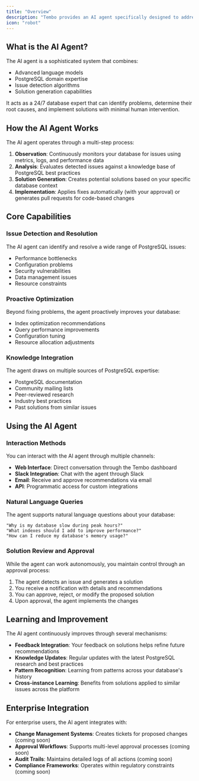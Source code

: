 ```yaml
---
title: "Overview"
description: "Tembo provides an AI agent specifically designed to address PostgreSQL database issues and optimization opportunities autonomously"
icon: "robot"
---
```


## What is the AI Agent?

The AI agent is a sophisticated system that combines:

- Advanced language models
- PostgreSQL domain expertise
- Issue detection algorithms
- Solution generation capabilities

It acts as a 24/7 database expert that can identify problems, determine their root causes, and implement solutions with minimal human intervention.

## How the AI Agent Works

The AI agent operates through a multi-step process:

1. **Observation**: Continuously monitors your database for issues using metrics, logs, and performance data
2. **Analysis**: Evaluates detected issues against a knowledge base of PostgreSQL best practices
3. **Solution Generation**: Creates potential solutions based on your specific database context
4. **Implementation**: Applies fixes automatically (with your approval) or generates pull requests for code-based changes

## Core Capabilities

### Issue Detection and Resolution

The AI agent can identify and resolve a wide range of PostgreSQL issues:

- Performance bottlenecks
- Configuration problems
- Security vulnerabilities
- Data management issues
- Resource constraints

### Proactive Optimization

Beyond fixing problems, the agent proactively improves your database:

- Index optimization recommendations
- Query performance improvements
- Configuration tuning
- Resource allocation adjustments

### Knowledge Integration

The agent draws on multiple sources of PostgreSQL expertise:

- PostgreSQL documentation
- Community mailing lists
- Peer-reviewed research
- Industry best practices
- Past solutions from similar issues

## Using the AI Agent

### Interaction Methods

You can interact with the AI agent through multiple channels:

- **Web Interface**: Direct conversation through the Tembo dashboard
- **Slack Integration**: Chat with the agent through Slack
- **Email**: Receive and approve recommendations via email
- **API**: Programmatic access for custom integrations

### Natural Language Queries

The agent supports natural language questions about your database:

```
"Why is my database slow during peak hours?"
"What indexes should I add to improve performance?"
"How can I reduce my database's memory usage?"
```

### Solution Review and Approval

While the agent can work autonomously, you maintain control through an approval process:

1. The agent detects an issue and generates a solution
2. You receive a notification with details and recommendations
3. You can approve, reject, or modify the proposed solution
4. Upon approval, the agent implements the changes

## Learning and Improvement

The AI agent continuously improves through several mechanisms:

- **Feedback Integration**: Your feedback on solutions helps refine future recommendations
- **Knowledge Updates**: Regular updates with the latest PostgreSQL research and best practices
- **Pattern Recognition**: Learning from patterns across your database's history
- **Cross-instance Learning**: Benefits from solutions applied to similar issues across the platform

## Enterprise Integration

For enterprise users, the AI agent integrates with:

- **Change Management Systems**: Creates tickets for proposed changes (coming soon)
- **Approval Workflows**: Supports multi-level approval processes (coming soon)
- **Audit Trails**: Maintains detailed logs of all actions (coming soon)
- **Compliance Frameworks**: Operates within regulatory constraints (coming soon)
